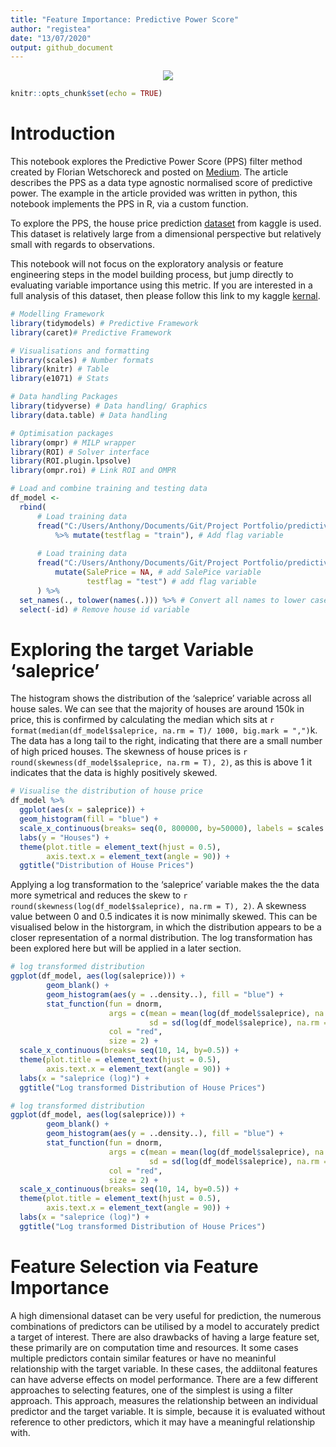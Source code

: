 ```yaml
---
title: "Feature Importance: Predictive Power Score"
author: "registea"
date: "13/07/2020"
output: github_document
---
```


<center><img src="https://storage.googleapis.com/kaggle-competitions/kaggle/5407/media/housesbanner.png"></center>

```r
knitr::opts_chunk$set(echo = TRUE)
```

# Introduction

This notebook explores the Predictive Power Score (PPS) filter method created by Florian Wetschoreck and posted on [Medium](https://towardsdatascience.com/rip-correlation-introducing-the-predictive-power-score-3d90808b9598). The article describes the PPS as a data type agnostic normalised score of predictive power. The example in the article provided was written in python, this notebook implements the PPS in R, via a custom function.

To explore the PPS, the house price prediction [dataset](https://www.kaggle.com/c/house-prices-advanced-regression-techniques) from kaggle is used. This dataset is relatively large from a dimensional perspective but relatively small with regards to observations.

This notebook will not focus on the exploratory analysis or feature engineering steps in the model building process, but jump directly to evaluating variable importance using this metric. If you are interested in a full analysis of this dataset, then please follow this link to my kaggle [kernal](https://www.kaggle.com/ar89dsl/house-price-eda-predictive-power-score).

```r

# Modelling Framework
library(tidymodels) # Predictive Framework
library(caret)# Predictive Framework

# Visualisations and formatting
library(scales) # Number formats
library(knitr) # Table
library(e1071) # Stats

# Data handling Packages
library(tidyverse) # Data handling/ Graphics
library(data.table) # Data handling

# Optimisation packages
library(ompr) # MILP wrapper
library(ROI) # Solver interface
library(ROI.plugin.lpsolve)
library(ompr.roi) # Link ROI and OMPR
```

```r

# Load and combine training and testing data
df_model <- 
  rbind(
      # Load training data
      fread("C:/Users/Anthony/Documents/Git/Project Portfolio/predictive_power_score/train.csv") 
          %>% mutate(testflag = "train"), # Add flag variable
      
      # Load training data
      fread("C:/Users/Anthony/Documents/Git/Project Portfolio/predictive_power_score/test.csv") %>% 
          mutate(SalePrice = NA, # add SalePice variable
                 testflag = "test") # add flag variable 
      ) %>% 
  set_names(., tolower(names(.))) %>% # Convert all names to lower case
  select(-id) # Remove house id variable

```

# Exploring the target Variable 'saleprice'

The histogram shows the distribution of the 'saleprice' variable across all house sales. We can see that the majority of houses are around 150k in price, this is confirmed by calculating the median which sits at `r format(median(df_model$saleprice, na.rm = T)/ 1000, big.mark = ",")`k. The data has a long tail to the right, indicating that there are a small number of high priced houses. The skewness of house prices is `r round(skewness(df_model$saleprice, na.rm = T), 2)`, as this is above 1 it indicates that the data is highly positively skewed.

```r

# Visualise the distribution of house price
df_model %>%
  ggplot(aes(x = saleprice)) +
  geom_histogram(fill = "blue") +
  scale_x_continuous(breaks= seq(0, 800000, by=50000), labels = scales::comma) +
  labs(y = "Houses") +
  theme(plot.title = element_text(hjust = 0.5),
        axis.text.x = element_text(angle = 90)) +
  ggtitle("Distribution of House Prices")

```

Applying a log transformation to the 'saleprice' variable makes the the data more symetrical and reduces the skew to `r round(skewness(log(df_model$saleprice), na.rm = T), 2)`. A skewness value between 0 and 0.5 indicates it is now minimally skewed. This can be visualised below in the historgram, in which the distribution appears to be a closer representation of a normal distribution. The log transformation has been explored here but will be applied in a later section.

```r

# log transformed distribution
ggplot(df_model, aes(log(saleprice))) +
        geom_blank() +
        geom_histogram(aes(y = ..density..), fill = "blue") +
        stat_function(fun = dnorm, 
                      args = c(mean = mean(log(df_model$saleprice), na.rm = TRUE), 
                               sd = sd(log(df_model$saleprice), na.rm = TRUE)), 
                      col = "red",
                      size = 2) +
  scale_x_continuous(breaks= seq(10, 14, by=0.5)) +
  theme(plot.title = element_text(hjust = 0.5),
        axis.text.x = element_text(angle = 90)) +
  labs(x = "saleprice (log)") +
  ggtitle("Log transformed Distribution of House Prices")
```


```r

# log transformed distribution
ggplot(df_model, aes(log(saleprice))) +
        geom_blank() +
        geom_histogram(aes(y = ..density..), fill = "blue") +
        stat_function(fun = dnorm, 
                      args = c(mean = mean(log(df_model$saleprice), na.rm = TRUE), 
                               sd = sd(log(df_model$saleprice), na.rm = TRUE)), 
                      col = "red",
                      size = 2) +
  scale_x_continuous(breaks= seq(10, 14, by=0.5)) +
  theme(plot.title = element_text(hjust = 0.5),
        axis.text.x = element_text(angle = 90)) +
  labs(x = "saleprice (log)") +
  ggtitle("Log transformed Distribution of House Prices")
```

# Feature Selection via Feature Importance

A high dimensional dataset can be very useful for prediction, the numerous combinations of predictors can be utilised by a model to accurately predict a target of interest. There are also drawbacks of having a large feature set, these primarily are on computation time and resources. It some cases multiple predictors contain similar features or have no meaninful relationship with the target variable. In these cases, the addiitonal features can have adverse effects on model performance. There are a few different approaches to selecting features, one of the simplest is using a filter approach. This approach, measures the relationship between an individual predictor and the target variable. It is simple, because it is evaluated without reference to other predictors, which it may have a meaningful relationship with.




